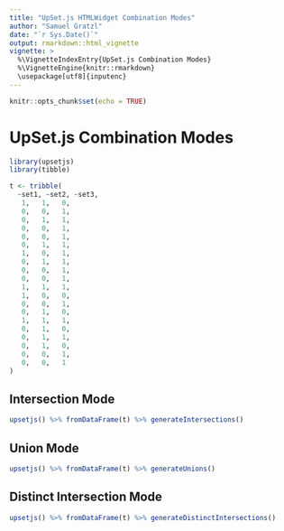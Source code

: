 ```yaml
---
title: "UpSet.js HTMLWidget Combination Modes"
author: "Samuel Gratzl"
date: "`r Sys.Date()`"
output: rmarkdown::html_vignette
vignette: >
  %\VignetteIndexEntry{UpSet.js Combination Modes}
  %\VignetteEngine{knitr::rmarkdown}
  \usepackage[utf8]{inputenc}
---
```


```r
knitr::opts_chunk$set(echo = TRUE)
```

# UpSet.js Combination Modes

```r
library(upsetjs)
library(tibble)
```

```r
t <- tribble(
  ~set1, ~set2, ~set3,
   1,   1,   0,
   0,   0,   1,
   0,   1,   1,
   0,   0,   1,
   0,   0,   1,
   0,   1,   1,
   1,   0,   1,
   0,   1,   1,
   0,   0,   1,
   0,   0,   1,
   1,   1,   1,
   1,   0,   0,
   0,   0,   1,
   0,   1,   0,
   1,   1,   1,
   0,   1,   0,
   0,   1,   1,
   0,   1,   0,
   0,   0,   1,
   0,   0,   1
)
```

## Intersection Mode

```r

upsetjs() %>% fromDataFrame(t) %>% generateIntersections()
```

## Union Mode

```r

upsetjs() %>% fromDataFrame(t) %>% generateUnions()
```

## Distinct Intersection Mode

```r

upsetjs() %>% fromDataFrame(t) %>% generateDistinctIntersections()
```

